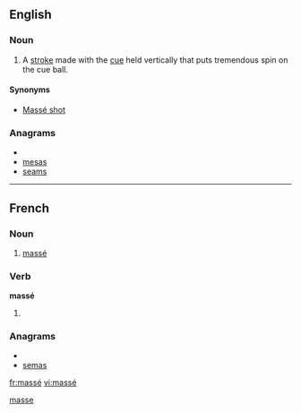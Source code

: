 {{also|masse|Masse|Maße|mäße}}
==English==

===Noun===
{{en-noun}}

# {{billiards}} A [[stroke]] made with the [[cue]] held vertically that puts tremendous spin on the cue ball.

====Synonyms====
* [[Massé shot]]

===Anagrams===
* {{alphagram|aemss}}
* [[mesas#English|mesas]]
* [[seams#English|seams]]

[[Category:English terms spelled with É|masse]]

----

==French==

===Noun===
{{fr-noun|m}}

# {{billiards|lang=fr}} [[massé#English|massé]]

===Verb===
'''massé'''

# {{past participle of|[[masser#French|masser]]|lang=fr}}

===Anagrams===
* {{alphagram|aemss}}
* [[semas#French|semas]]

[[fr:massé]]
[[vi:massé]]